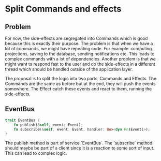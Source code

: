 
# Split Commands and effects

## Problem

For now, the side-effects are segregated into Commands which is good because this is exactly their purpose. The problem is that when we have a lot of commands, we might have repeating code. For example: computing projections, saving to the database, sending notifications etc. This leads to complex commands with a lot of dependencies. Another problem is that we might want to respond fast to the user and do the side-effects in a different thread which should be handled outside of the application layer.

The proposal is to split the logic into two parts: Commands and Effects. The Commands are the same as before but at the end, they will push the events somewhere. The Effect catch these events and react to them, running the side-effects.

## EventBus

```rs
trait EventBus {
    fn publish(&self, event: Event);
    fn subscribe(&self, event: Event, handler: Box<dyn Fn(Event)>);
}
```

<Callout emoji="⚠️" type="warning">
  The publish method is part of service `EventBus`. The `subscribe` method
  should maybe be part of a client since it is a reaction to some sort of input.
  This can lead to complex logic.
</Callout>
